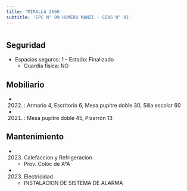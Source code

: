 ```yaml
---
title: 'MIRALLA 2666'
subtitle: 'EPC N° 09 HOMERO MANZI - CENS N° 91'
---
```


#


## Seguridad

*  Espacios seguros: 1 - Estado: Finalizado 
    + Guardia física: NO





## Mobiliario

*  (2022) : Armario 4, Escritorio 6, Mesa pupitre doble 30, Silla escolar 60 

*  (2021) : Mesa pupitre doble 45, Pizarrón 13 





## Mantenimiento

*  (2023) Calefaccion y Refrigeracion 
    + Prov. Coloc  de A°A

*  (2023) Electricidad 
    + INSTALACION DE SISTEMA DE ALARMA



